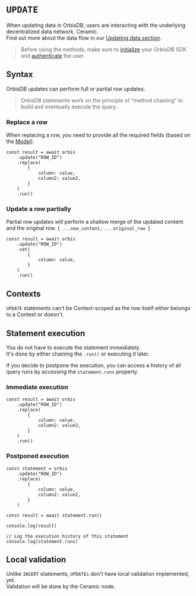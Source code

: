 # `UPDATE`

When updating data in OrbisDB, users are interacting with the underlying decentralized data network, Ceramic.\
Find out more about the data flow in our [Updating data section](/databases/orbisdb-managing-data/update).

> Before using the methods, make sure to [initialize](/databases/orbisdb-sdk-reference) your OrbisDB SDK and [authenticate](/databases/orbisdb-sdk-reference/auth) the user.


## Syntax

OrbisDB updates can perform full or partial row updates. 

> OrbisDB statements work on the principle of “method chaining” to build and eventually execute the query.

### Replace a row

When replacing a row, you need to provide all the required fields (based on the [Model](/databases/orbisdb-managing-data/models)).

```tsx
const result = await orbis
    .update("ROW_ID")
    .replace(
        {
            column: value,
            column2: value2,
        }
    )
    .run()
```

### Update a row partially

Partial row updates will perform a shallow merge of the updated content and the original row. `{ ...new_content, ...original_row }`

```tsx
const result = await orbis
    .update("ROW_ID")
    .set(
        {
            column: value,
        }
    )
    .run()
```

## Contexts

`UPDATE` statements can't be Context-scoped as the row itself either belongs to a Context or doesn't.

## Statement execution

You do not have to execute the statement immediately.\
It's done by either chaining the `.run()` or executing it later.

If you decide to postpone the execution, you can access a history of all query runs by accessing the `statement.runs` property.

### Immediate execution

```tsx
const result = await orbis
    .update("ROW_ID")
    .replace(
        {
            column: value,
            column2: value2,
        }
    )
    .run()
```

### Postponed execution

```tsx
const statement = orbis
    .update("ROW_ID")
    .replace(
        {
            column: value,
            column2: value2,
        }
    )

const result = await statement.run()

console.log(result)

// Log the execution history of this statement
console.log(statement.runs)
```

## Local validation

Unlike `INSERT` statements, `UPDATEs` don't have local validation implemented, yet.\
Validation will be done by the Ceramic node.